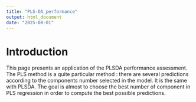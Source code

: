 ---
title: "PLS-DA_performance"
output: html_document
date: "2025-08-01"
---

# Introduction

This page presents an application of the PLSDA performance assessment. The PLS method is a quite particular method : there are several predictions according to the components number selected in the model. It is the same with PLSDA. The goal is almost to choose the best number of component in PLS regression in order to compute the best possible predictions.

